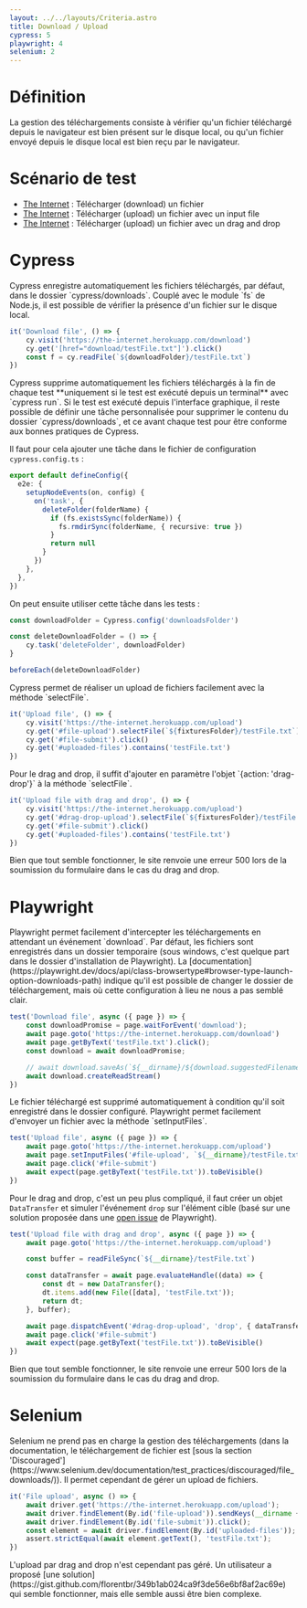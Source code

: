 ```yaml
---
layout: ../../layouts/Criteria.astro
title: Download / Upload
cypress: 5
playwright: 4
selenium: 2
---
```



# Définition

La gestion des téléchargements consiste à vérifier qu'un fichier téléchargé depuis le navigateur est bien présent sur le disque local, ou qu'un fichier envoyé depuis le disque local est bien reçu par le navigateur.

# Scénario de test

- [The Internet](https://the-internet.herokuapp.com/download) : Télécharger (download) un fichier
- [The Internet](https://the-internet.herokuapp.com/upload) : Télécharger (upload) un fichier avec un input file
- [The Internet](https://the-internet.herokuapp.com/upload) : Télécharger (upload) un fichier avec un drag and drop

# Cypress

<ThumbUpAlert>
    Cypress enregistre automatiquement les fichiers téléchargés, par défaut, dans le dossier `cypress/downloads`.
    Couplé avec le module `fs` de Node.js, il est possible de vérifier la présence d'un fichier sur le disque local.
</ThumbUpAlert>

```ts
it('Download file', () => {
    cy.visit('https://the-internet.herokuapp.com/download')
    cy.get('[href="download/testFile.txt"]').click()
    const f = cy.readFile(`${downloadFolder}/testFile.txt`)
})
```

<ThumbWarningAlert>
    Cypress supprime automatiquement les fichiers téléchargés à la fin de chaque test **uniquement si le test est exécuté depuis un terminal** avec `cypress run`.
    Si le test est exécuté depuis l'interface graphique, il reste possible de définir une tâche personnalisée pour supprimer le contenu du dossier `cypress/downloads`, et ce avant chaque test pour être conforme aux bonnes pratiques de Cypress.
</ThumbWarningAlert>

Il faut pour cela ajouter une tâche dans le fichier de configuration `cypress.config.ts` :

```ts
export default defineConfig({
  e2e: {
    setupNodeEvents(on, config) {
      on('task', {
        deleteFolder(folderName) {
          if (fs.existsSync(folderName)) {
            fs.rmdirSync(folderName, { recursive: true })
          }
          return null
        }
      })
    },
  },
})
```

On peut ensuite utiliser cette tâche dans les tests :

```ts
const downloadFolder = Cypress.config('downloadsFolder')

const deleteDownloadFolder = () => {
    cy.task('deleteFolder', downloadFolder)
}

beforeEach(deleteDownloadFolder)
```

<ThumbUpAlert>
    Cypress permet de réaliser un upload de fichiers facilement avec la méthode `selectFile`.
</ThumbUpAlert>

```ts
it('Upload file', () => {
    cy.visit('https://the-internet.herokuapp.com/upload')
    cy.get('#file-upload').selectFile(`${fixturesFolder}/testFile.txt`)
    cy.get('#file-submit').click()
    cy.get('#uploaded-files').contains('testFile.txt')
})
```
<ThumbUpAlert>
    Pour le drag and drop, il suffit d'ajouter en paramètre l'objet `{action: 'drag-drop'}` à la méthode `selectFile`.
</ThumbUpAlert>

```ts
it('Upload file with drag and drop', () => {
    cy.visit('https://the-internet.herokuapp.com/upload')
    cy.get('#drag-drop-upload').selectFile(`${fixturesFolder}/testFile.txt`, { action: "drag-drop"})
    cy.get('#file-submit').click()
    cy.get('#uploaded-files').contains('testFile.txt')
})
```

<ThumbWarningAlert>
    Bien que tout semble fonctionner, le site renvoie une erreur 500 lors de la soumission du formulaire dans le cas du drag and drop.
</ThumbWarningAlert>

# Playwright

<ThumbUpAlert>
    Playwright permet facilement d'intercepter les téléchargements en attendant un événement `download`.
    Par défaut, les fichiers sont enregistrés dans un dossier temporaire (sous windows, c'est quelque part dans le dossier d'installation de Playwright).
</ThumbUpAlert>
<ThumbWarningAlert>
    La [documentation](https://playwright.dev/docs/api/class-browsertype#browser-type-launch-option-downloads-path) indique qu'il est possible de changer le dossier de téléchargement, mais où cette configuration à lieu ne nous a pas semblé clair.
</ThumbWarningAlert>

```ts
test('Download file', async ({ page }) => {
    const downloadPromise = page.waitForEvent('download');
    await page.goto('https://the-internet.herokuapp.com/download')
    await page.getByText('testFile.txt').click();
    const download = await downloadPromise;

    // await download.saveAs(`${__dirname}/${download.suggestedFilename()}`);
    await download.createReadStream()
})
```

<ThumbWarningAlert>
    Le fichier téléchargé est supprimé automatiquement à condition qu'il soit enregistré dans le dossier configuré.
</ThumbWarningAlert>

<ThumbUpAlert>
    Playwright permet facilement d'envoyer un fichier avec la méthode `setInputFiles`.
</ThumbUpAlert>

```ts
test('Upload file', async ({ page }) => {
    await page.goto('https://the-internet.herokuapp.com/upload')
    await page.setInputFiles('#file-upload', `${__dirname}/testFile.txt`)
    await page.click('#file-submit')
    await expect(page.getByText('testFile.txt')).toBeVisible()
})
```

Pour le drag and drop, c'est un peu plus compliqué, il faut créer un objet `DataTransfer` et simuler l'événement `drop` sur l'élément cible
(basé sur une solution proposée dans une [open issue](https://github.com/microsoft/playwright/issues/10667#issuecomment-998397241) de Playwright).

```ts
test('Upload file with drag and drop', async ({ page }) => {
    await page.goto('https://the-internet.herokuapp.com/upload')

    const buffer = readFileSync(`${__dirname}/testFile.txt`)

    const dataTransfer = await page.evaluateHandle((data) => {
        const dt = new DataTransfer();
        dt.items.add(new File([data], 'testFile.txt'));
        return dt;
    }, buffer);

    await page.dispatchEvent('#drag-drop-upload', 'drop', { dataTransfer });
    await page.click('#file-submit')
    await expect(page.getByText('testFile.txt')).toBeVisible()
})
```

<ThumbWarningAlert>
    Bien que tout semble fonctionner, le site renvoie une erreur 500 lors de la soumission du formulaire dans le cas du drag and drop.
</ThumbWarningAlert>

# Selenium

<ThumbDownAlert>
    Selenium ne prend pas en charge la gestion des téléchargements (dans la documentation, le téléchargement de fichier est [sous la section 'Discouraged'](https://www.selenium.dev/documentation/test_practices/discouraged/file_downloads/)).
</ThumbDownAlert>

<ThumbUpAlert>
    Il permet cependant de gérer un upload de fichiers.
</ThumbUpAlert>

```ts
it('File upload', async () => {
    await driver.get('https://the-internet.herokuapp.com/upload');
    await driver.findElement(By.id('file-upload')).sendKeys(__dirname + '/testFile.txt');
    await driver.findElement(By.id('file-submit')).click();
    const element = await driver.findElement(By.id('uploaded-files'));
    assert.strictEqual(await element.getText(), 'testFile.txt');
})
```

<ThumbDownAlert>
    L'upload par drag and drop n'est cependant pas géré.
</ThumbDownAlert>
<ThumbWarningAlert>
    Un utilisateur a proposé [une solution](https://gist.github.com/florentbr/349b1ab024ca9f3de56e6bf8af2ac69e) qui semble fonctionner, mais elle semble aussi être bien complexe.
</ThumbWarningAlert>
